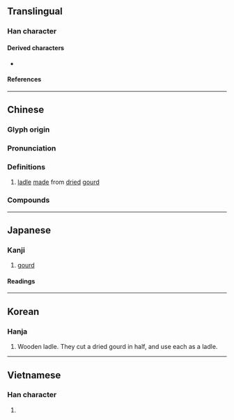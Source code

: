 {{also|飃|飘|飄}}
{{character info}}
==Translingual==

===Han character===
{{Han char|rn=97|rad=瓜|as=11|sn=16|four=12930|canj=MFHVO|ids=⿰票瓜}}

====Derived characters====
* {{l|mul|[[𤃛]], [[䕯]]}}

====References====
{{Han ref|kx=0747.200|dkj=21419|dj=1155.220|hdz=42657.060|uh=74E2}}

----

==Chinese==
{{zh-forms}}

===Glyph origin===
{{Han etym}}

===Pronunciation===
{{zh-pron
|m=piáo
|m-s=piao2
|c=piu4
|h=pfs=
|md=
|mn=phiâu/phiô
|mn_note=phiâu - literary; phiô - vernacular
|w=
|mc=y
|oc=y
|cat=n
}}

===Definitions===
{{zh-hanzi}}

# [[ladle]] [[make|made]] from [[dried]] [[gourd]]

===Compounds===
{{zh-der|一簞一瓢|團瓢|瓢帽子|瓢潑|瓢蟲|掛瓢|水瓢|抱瓢|瓢簞|瓢把子|瓢菌素|簞食瓢飲|許由棄瓢|腦瓢兒|草團瓢|簞瓢|鍋碗瓢盆|舀水瓢}}

----

==Japanese==

===Kanji===
{{ja-kanji|grade=|rs=瓜11}}

# [[gourd]]

====Readings====
{{ja-readings
|goon=びょう<べう
|kanon=ひょう<へう
|kun=ふくべ-, ひさご-
|nanori=
}}

----

==Korean==

===Hanja===
{{ko-hanja|hangeul=표}}

# Wooden ladle.  They cut a dried gourd in half, and use each as a ladle.

----

==Vietnamese==

===Han character===
{{vi-readings|reading=biều, bầu, vào, bèo, bịn, bìu, vèo|rs=瓜11}}

# {{rfdef|vi|sort=瓜11}}
